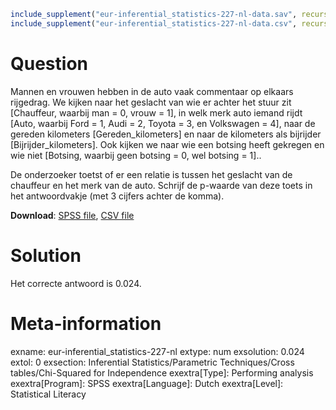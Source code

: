 ```r
include_supplement("eur-inferential_statistics-227-nl-data.sav", recursive = TRUE)
include_supplement("eur-inferential_statistics-227-nl-data.csv", recursive = TRUE)
```

Question
========
Mannen en vrouwen hebben in de auto vaak commentaar op elkaars rijgedrag. We kijken naar het geslacht van wie er achter het stuur zit [Chauffeur, waarbij man = 0, vrouw = 1], in welk merk auto iemand rijdt [Auto, waarbij Ford = 1, Audi = 2, Toyota = 3, en Volkswagen = 4], naar de gereden kilometers [Gereden_kilometers] en naar de kilometers als bijrijder [Bijrijder_kilometers]. Ook kijken we naar wie een botsing heeft gekregen en wie niet [Botsing, waarbij geen botsing = 0, wel botsing = 1]..

De onderzoeker toetst of er een relatie is tussen het geslacht van de chauffeur en het merk van de auto. Schrijf de p-waarde van deze toets in het antwoordvakje (met 3 cijfers achter de komma).

**Download**: [SPSS file](eur-inferential_statistics-227-nl-data.sav), [CSV file](eur-inferential_statistics-227-nl-data.csv)


Solution
========
Het correcte antwoord is 0.024.


Meta-information
================
exname: eur-inferential_statistics-227-nl
extype: num
exsolution: 0.024
extol: 0
exsection: Inferential Statistics/Parametric Techniques/Cross tables/Chi-Squared for Independence
exextra[Type]: Performing analysis
exextra[Program]: SPSS
exextra[Language]: Dutch
exextra[Level]: Statistical Literacy
